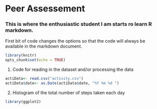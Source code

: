 # Peer Assessement

### This is where the enthusiastic student I am starts ro learn R markdown.

First bit of code changes the options so that the code will always be available 
in the markdown document.

```r
library(knitr)
opts_chunk$set(echo = TRUE)
```

1. Code for reading in the dataset and/or processing the data

```r
actiData<- read.csv("activity.csv")
actiData$date<- as.Date(actiData$date, "%Y %m %d ")
```

2. Histogram of the total number of steps taken each day
```r
library(ggplot2)

```
